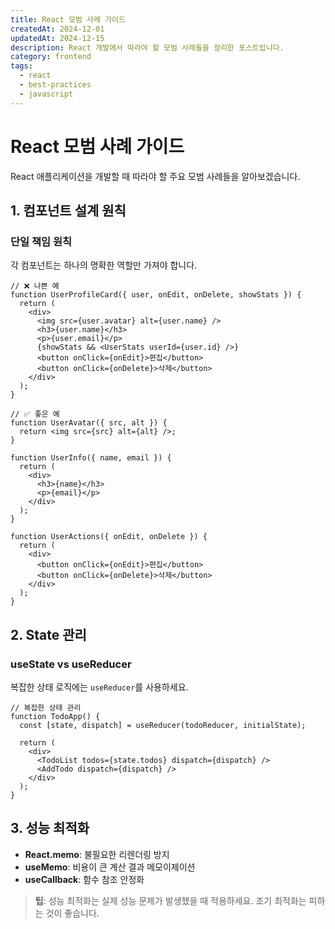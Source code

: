 ```yaml
---
title: React 모범 사례 가이드
createdAt: 2024-12-01
updatedAt: 2024-12-15
description: React 개발에서 따라야 할 모범 사례들을 정리한 포스트입니다.
category: frontend
tags:
  - react
  - best-practices
  - javascript
---
```


# React 모범 사례 가이드

React 애플리케이션을 개발할 때 따라야 할 주요 모범 사례들을 알아보겠습니다.

## 1. 컴포넌트 설계 원칙

### 단일 책임 원칙
각 컴포넌트는 하나의 명확한 역할만 가져야 합니다.

```tsx
// ❌ 나쁜 예
function UserProfileCard({ user, onEdit, onDelete, showStats }) {
  return (
    <div>
      <img src={user.avatar} alt={user.name} />
      <h3>{user.name}</h3>
      <p>{user.email}</p>
      {showStats && <UserStats userId={user.id} />}
      <button onClick={onEdit}>편집</button>
      <button onClick={onDelete}>삭제</button>
    </div>
  );
}

// ✅ 좋은 예
function UserAvatar({ src, alt }) {
  return <img src={src} alt={alt} />;
}

function UserInfo({ name, email }) {
  return (
    <div>
      <h3>{name}</h3>
      <p>{email}</p>
    </div>
  );
}

function UserActions({ onEdit, onDelete }) {
  return (
    <div>
      <button onClick={onEdit}>편집</button>
      <button onClick={onDelete}>삭제</button>
    </div>
  );
}
```

## 2. State 관리

### useState vs useReducer
복잡한 상태 로직에는 `useReducer`를 사용하세요.

```tsx
// 복잡한 상태 관리
function TodoApp() {
  const [state, dispatch] = useReducer(todoReducer, initialState);
  
  return (
    <div>
      <TodoList todos={state.todos} dispatch={dispatch} />
      <AddTodo dispatch={dispatch} />
    </div>
  );
}
```

## 3. 성능 최적화

- **React.memo**: 불필요한 리렌더링 방지
- **useMemo**: 비용이 큰 계산 결과 메모이제이션
- **useCallback**: 함수 참조 안정화

> **팁**: 성능 최적화는 실제 성능 문제가 발생했을 때 적용하세요. 조기 최적화는 피하는 것이 좋습니다.

